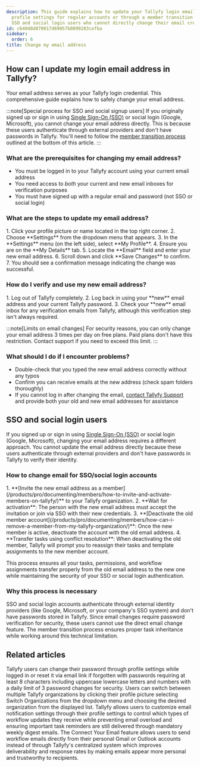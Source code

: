 ```yaml
---
description: This guide explains how to update your Tallyfy login email address through
  profile settings for regular accounts or through a member transition process for
  SSO and social login users who cannot directly change their email credentials.
id: c640d8d070017d69057b0099283cefba
sidebar:
  order: 6
title: Change my email address
---
```



## How can I update my login email address in Tallyfy?

Your email address serves as your Tallyfy login credential. This comprehensive guide explains how to safely change your email address.

:::note[Special process for SSO and social signup users]
If you originally signed up or sign in using [Single Sign-On (SSO)](/products/pro/integrations/authentication/) or social login (Google, Microsoft), you cannot change your email address directly. This is because these users authenticate through external providers and don't have passwords in Tallyfy. You'll need to follow the [member transition process](#sso-and-social-login-users) outlined at the bottom of this article.
:::

### What are the prerequisites for changing my email address?

*   You must be logged in to your Tallyfy account using your current email address
*   You need access to *both* your current and new email inboxes for verification purposes
*   You must have signed up with a regular email and password (not SSO or social login)

### What are the steps to update my email address?

<Steps>
1. Click your profile picture or name located in the top right corner.
2. Choose **Settings** from the dropdown menu that appears.
3. In the **Settings** menu (on the left side), select **My Profile**.
4. Ensure you are on the **My Details** tab.
5. Locate the **Email** field and enter your new email address.
6. Scroll down and click **Save Changes** to confirm.
7. You should see a confirmation message indicating the change was successful.
</Steps>

### How do I verify and use my new email address?

<Steps>
1. Log out of Tallyfy completely.
2. Log back in using your **new** email address and your current Tallyfy password.
3. Check your **new** email inbox for any verification emails from Tallyfy, although this verification step isn't always required.
</Steps>

:::note[Limits on email changes]
For security reasons, you can only change your email address 3 times per day on free plans. Paid plans don't have this restriction. Contact support if you need to exceed this limit.
:::

### What should I do if I encounter problems?

*   Double-check that you typed the new email address correctly without any typos
*   Confirm you can receive emails at the new address (check spam folders thoroughly)
*   If you cannot log in after changing the email, [contact Tallyfy Support](/products/pro/miscellaneous/support/how-can-i-contact-tallyfys-support-team/) and provide both your old and new email addresses for assistance

## SSO and social login users

If you signed up or sign in using [Single Sign-On (SSO)](/products/pro/integrations/authentication/) or social login (Google, Microsoft), changing your email address requires a different approach. You cannot update the email address directly because these users authenticate through external providers and don't have passwords in Tallyfy to verify their identity.

### How to change email for SSO/social login accounts

<Steps>
1. **[Invite the new email address as a member](/products/pro/documenting/members/how-to-invite-and-activate-members-on-tallyfy/)** to your Tallyfy organization.
2. **Wait for activation**: The person with the new email address must accept the invitation or join via SSO with their new credentials.
3. **[Deactivate the old member account](/products/pro/documenting/members/how-can-i-remove-a-member-from-my-tallyfy-organization/)**: Once the new member is active, deactivate the account with the old email address.
4. **Transfer tasks using conflict resolution**: When deactivating the old member, Tallyfy will prompt you to reassign their tasks and template assignments to the new member account.
</Steps>

This process ensures all your tasks, permissions, and workflow assignments transfer properly from the old email address to the new one while maintaining the security of your SSO or social login authentication.

### Why this process is necessary

SSO and social login accounts authenticate through external identity providers (like Google, Microsoft, or your company's SSO system) and don't have passwords stored in Tallyfy. Since email changes require password verification for security, these users cannot use the direct email change feature. The member transition process ensures proper task inheritance while working around this technical limitation.


## Related articles
<CardGrid>
<LinkTitleCard header="<b>Personal Settings > Change or reset your password</b>" href="/products/pro/settings/personal-settings/how-can-i-change-or-reset-my-tallyfy-password/" > Tallyfy users can change their password through profile settings while logged in or reset it via email link if forgotten with passwords requiring at least 8 characters including uppercase lowercase letters and numbers with a daily limit of 3 password changes for security. </LinkTitleCard>
<LinkTitleCard header="<b>Personal Settings > Switch between organizations</b>" href="/products/pro/settings/personal-settings/how-can-i-switch-between-organizations-in-tallyfy/" > Users can switch between multiple Tallyfy organizations by clicking their profile picture selecting Switch Organizations from the dropdown menu and choosing the desired organization from the displayed list. </LinkTitleCard>
<LinkTitleCard header="<b>Personal Settings > Manage email notifications</b>" href="/products/pro/settings/personal-settings/how-can-i-manage-email-notifications-in-tallyfy/" > Tallyfy allows users to customize email notification settings through their profile settings to control which types of workflow updates they receive while preventing email overload and ensuring important task reminders are still delivered through mandatory weekly digest emails. </LinkTitleCard>
<LinkTitleCard header="<b>Email > Connect your email</b>" href="/products/pro/integrations/email/connect-your-email/" > The Connect Your Email feature allows users to send workflow emails directly from their personal Gmail or Outlook accounts instead of through Tallyfy's centralized system which improves deliverability and response rates by making emails appear more personal and trustworthy to recipients. </LinkTitleCard>
</CardGrid>